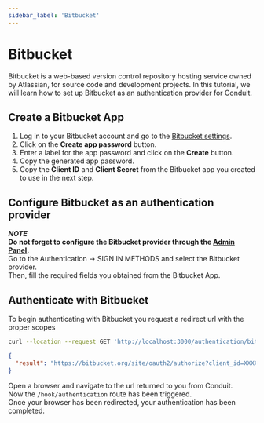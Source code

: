 ```yaml
---
sidebar_label: 'Bitbucket'
---
```


# Bitbucket

Bitbucket is a web-based version control repository hosting service owned by Atlassian, for source code and development projects.
In this tutorial, we will learn how to set up Bitbucket as an authentication provider for Conduit.<br />



## Create a Bitbucket App

1. Log in to your Bitbucket account and go to the [Bitbucket settings](https://bitbucket.org/account/settings/app-passwords/).
2. Click on the **Create app password** button.
3. Enter a label for the app password and click on the **Create** button.
4. Copy the generated app password.
5. Copy the **Client ID** and **Client Secret** from the Bitbucket app you created to use in the next step.

## Configure Bitbucket as an authentication provider

***NOTE***<br />
**Do not forget to configure the Bitbucket provider through the [Admin Panel](../../config#third-party-providers).**<br />
Go to the Authentication -> SIGN IN METHODS and select the Bitbucket provider.<br />
Then, fill the required fields you obtained from the Bitbucket App.

## Authenticate with Bitbucket

To begin authenticating with Bitbucket you request a redirect url with the proper scopes<br />

``` bash title="Request"
curl --location --request GET 'http://localhost:3000/authentication/bitbucket'
```

``` json title="Response"
{
  "result": "https://bitbucket.org/site/oauth2/authorize?client_id=XXXXXXXXXXXXXXXXXXXXXXXXXXXXXXXX&response_type=code&redirect_uri=http%3A%2F%2Flocalhost%3A3000%2Fauthentication%2Fbitbucket%2Fcallback"
}
```


Open a browser and navigate to the url returned to you from Conduit.<br />
Now the `/hook/authentication` route has been triggered.<br />
Once your browser has been redirected, your authentication has been completed.


